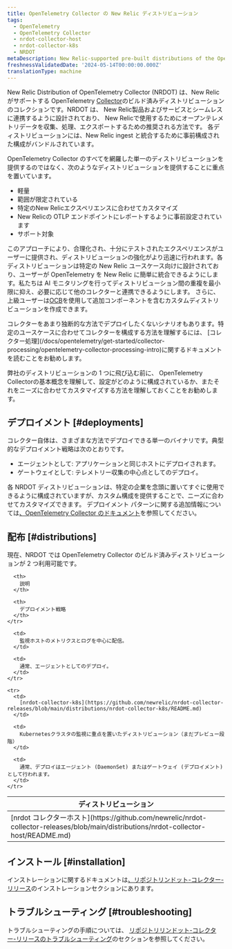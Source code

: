 ```yaml
---
title: OpenTelemetry Collector の New Relic ディストリビューション
tags:
  - OpenTelemetry
  - OpenTelemetry Collector
  - nrdot-collector-host
  - nrdot-collector-k8s
  - NRDOT
metaDescription: New Relic-supported pre-built distributions of the OpenTelemetry Collector
freshnessValidatedDate: '2024-05-14T00:00:00.000Z'
translationType: machine
---
```


New Relic Distribution of OpenTelemetry Collector (NRDOT) は、New Relic がサポートする OpenTelemetry [Collector](https://opentelemetry.io/docs/collector/)のビルド済みディストリビューションのコレクションです。NRDOT は、 New Relic製品およびサービスとシームレスに連携するように設計されており、 New Relicで使用するためにオープンテレメトリデータを収集、処理、エクスポートするための推奨される方法です。 各ディストリビューションには、New Relic ingest と統合するために事前構成された構成がバンドルされています。

OpenTelemetry Collector のすべてを網羅した単一のディストリビューションを提供するのではなく、次のようなディストリビューションを提供することに重点を置いています。

* 軽量
* 範囲が限定されている
* 特定のNew Relicエクスペリエンスに合わせてカスタマイズ
* New Relicの OTLP エンドポイントにレポートするように事前設定されています
* サポート対象

このアプローチにより、合理化され、十分にテストされたエクスペリエンスがユーザーに提供され、ディストリビューションの強化がより迅速に行われます。各ディストリビューションは特定の New Relic ユースケース向けに設計されており、ユーザーが OpenTelemetry を New Relic に簡単に統合できるようにします。私たちは AI モニタリングを行ってディストリビューション間の重複を最小限に抑え、必要に応じて他のコレクターと連携できるようにします。 さらに、上級ユーザーは[OCB](https://opentelemetry.io/docs/collector/custom-collector/)を使用して追加コンポーネントを含むカスタムディストリビューションを作成できます。

<Callout variant="tip">
  コレクターをあまり独断的な方法でデプロイしたくないシナリオもあります。特定のユースケースに合わせてコレクターを構成する方法を理解するには、 [コレクター処理](/docs/opentelemetry/get-started/collector-processing/opentelemetry-collector-processing-intro)に関するドキュメントを読むことをお勧めします。
</Callout>

弊社のディストリビューションの 1 つに飛び込む前に、 OpenTelemetry Collectorの基本概念を理解して、設定がどのように構成されているか、またそれをニーズに合わせてカスタマイズする方法を理解しておくことをお勧めします。

## デプロイメント [#deployments]

コレクター自体は、さまざまな方法でデプロイできる単一のバイナリです。典型的なデプロイメント戦略は次のとおりです。

* エージェントとして: アプリケーションと同じホストにデプロイされます。
* ゲートウェイとして: テレメトリー収集の中心点としてのデプロイ。

各 NRDOT ディストリビューションは、特定の企業を念頭に置いてすぐに使用できるように構成されていますが、カスタム構成を提供することで、ニーズに合わせてカスタマイズできます。 デプロイメント パターンに関する追加情報については[、OpenTelemetry Collector のドキュメント](https://opentelemetry.io/docs/collector/deployment/)を参照してください。

## 配布 [#distributions]

現在、NRDOT では OpenTelemetry Collector のビルド済みディストリビューションが 2 つ利用可能です。

<table>
  <thead>
    <tr>
      <th style={{ width: "250px" }}>
        ディストリビューション
      </th>

      <th>
        説明
      </th>

      <th>
        デプロイメント戦略
      </th>
    </tr>
  </thead>

  <tbody>
    <tr>
      <td>
        [nrdot コレクターホスト](https://github.com/newrelic/nrdot-collector-releases/blob/main/distributions/nrdot-collector-host/README.md)
      </td>

      <td>
        監視ホストのメトリクスとログを中心に配信。
      </td>

      <td>
        通常、エージェントとしてのデプロイ。
      </td>
    </tr>

    <tr>
      <td>
        [nrdot-collector-k8s](https://github.com/newrelic/nrdot-collector-releases/blob/main/distributions/nrdot-collector-k8s/README.md)
      </td>

      <td>
        Kubernetesクラスタの監視に重点を置いたディストリビューション（まだプレビュー段階）
      </td>

      <td>
        通常、デプロイはエージェント (DaemonSet) またはゲートウェイ (デプロイメント) として行われます。
      </td>
    </tr>
  </tbody>
</table>

## インストール [#installation]

インストレーションに関するドキュメントは[、リポジトリンドット-コレクター-リリース](https://github.com/newrelic/nrdot-collector-releases/blob/main/distributions/README.md#installation)のインストレーションセクションにあります。

## トラブルシューティング [#troubleshooting]

トラブルシューティングの手順については、 [リポジトリリンドット-コレクター-リリースのトラブルシューティング](https://github.com/newrelic/nrdot-collector-releases/blob/main/distributions/TROUBLESHOOTING.md)のセクションを参照してください。
